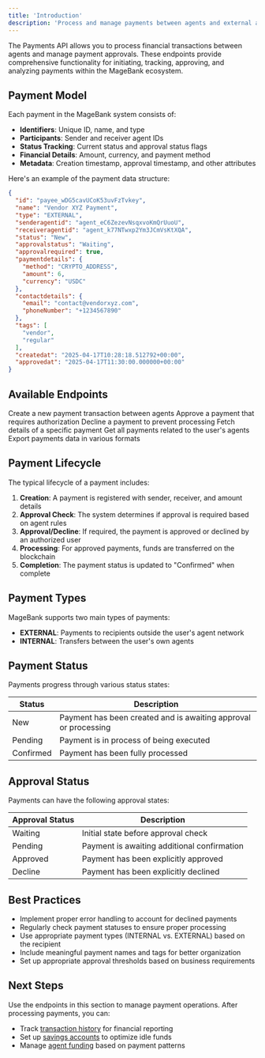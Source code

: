 ```yaml
---
title: 'Introduction'
description: 'Process and manage payments between agents and external accounts'
---
```


The Payments API allows you to process financial transactions between agents and manage payment approvals. These endpoints provide comprehensive functionality for initiating, tracking, approving, and analyzing payments within the MageBank ecosystem.

## Payment Model

Each payment in the MageBank system consists of:

- **Identifiers**: Unique ID, name, and type
- **Participants**: Sender and receiver agent IDs
- **Status Tracking**: Current status and approval status flags
- **Financial Details**: Amount, currency, and payment method
- **Metadata**: Creation timestamp, approval timestamp, and other attributes

Here's an example of the payment data structure:

```json
{
  "id": "payee_wDG5cavUCoK53uvFzTvkey",
  "name": "Vendor XYZ Payment",
  "type": "EXTERNAL",
  "senderagentid": "agent_eC6ZezevNsqxvoKmQrUuoU",
  "receiveragentid": "agent_k77NTwxp2Ym3JCmVsKtXQA",
  "status": "New",
  "approvalstatus": "Waiting",
  "approvalrequired": true,
  "paymentdetails": {
    "method": "CRYPTO_ADDRESS",
    "amount": 6,
    "currency": "USDC"
  },
  "contactdetails": {
    "email": "contact@vendorxyz.com",
    "phoneNumber": "+1234567890"
  },
  "tags": [
    "vendor",
    "regular"
  ],
  "createdat": "2025-04-17T10:28:18.512792+00:00",
  "approvedat": "2025-04-17T11:30:00.000000+00:00"
}
```

## Available Endpoints

<CardGroup>
  <Card title="Register Payment" icon="plus" href="/api-reference/payments/register-payment">
    Create a new payment transaction between agents
  </Card>
  <Card title="Approve Payment" icon="check" href="/api-reference/payments/approve-payment">
    Approve a payment that requires authorization
  </Card>
  <Card title="Decline Payment" icon="xmark" href="/api-reference/payments/decline-payment">
    Decline a payment to prevent processing
  </Card>
  <Card title="Get Payment" icon="eye" href="/api-reference/payments/get-payment">
    Fetch details of a specific payment
  </Card>
  <Card title="List User Payments" icon="list" href="/api-reference/payments/get-user-payments">
    Get all payments related to the user's agents
  </Card>
  <Card title="Export Payments" icon="file-export" href="/api-reference/payments/export-payments">
    Export payments data in various formats
  </Card>
</CardGroup>

## Payment Lifecycle

The typical lifecycle of a payment includes:

1. **Creation**: A payment is registered with sender, receiver, and amount details
2. **Approval Check**: The system determines if approval is required based on agent rules
3. **Approval/Decline**: If required, the payment is approved or declined by an authorized user
4. **Processing**: For approved payments, funds are transferred on the blockchain
5. **Completion**: The payment status is updated to "Confirmed" when complete

## Payment Types

MageBank supports two main types of payments:

- **EXTERNAL**: Payments to recipients outside the user's agent network
- **INTERNAL**: Transfers between the user's own agents

## Payment Status

Payments progress through various status states:

| Status | Description |
|--------|-------------|
| New | Payment has been created and is awaiting approval or processing |
| Pending | Payment is in process of being executed |
| Confirmed | Payment has been fully processed |

## Approval Status

Payments can have the following approval states:

| Approval Status | Description |
|-----------------|-------------|
| Waiting | Initial state before approval check |
| Pending | Payment is awaiting additional confirmation |
| Approved | Payment has been explicitly approved |
| Decline | Payment has been explicitly declined |

## Best Practices

- Implement proper error handling to account for declined payments
- Regularly check payment statuses to ensure proper processing
- Use appropriate payment types (INTERNAL vs. EXTERNAL) based on the recipient
- Include meaningful payment names and tags for better organization
- Set up appropriate approval thresholds based on business requirements

## Next Steps

Use the endpoints in this section to manage payment operations. After processing payments, you can:

- Track [transaction history](/api-reference/transactions/get-transaction-summary) for financial reporting
- Set up [savings accounts](/api-reference/savings/introduction) to optimize idle funds
- Manage [agent funding](/api-reference/agents/deposit) based on payment patterns